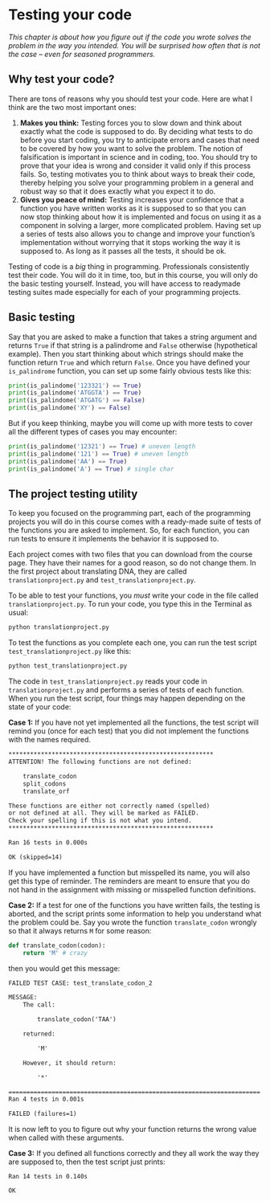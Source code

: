 # Testing your code {#sec-testing_your_code}

*This chapter is about how you figure out if the code you wrote solves the problem in the way you intended. You will be surprised how often that is not the case -- even for seasoned programmers.*

## Why test your code? {.unnumbered}

There are tons of reasons why you should test your code. Here are what I think are the two most important ones:

1. **Makes you think:** Testing forces you to slow down and think about exactly what the code is supposed to do. By deciding what tests to do before you start coding, you try to anticipate errors and cases that need to be covered by how you want to solve the problem. The notion of falsification is important in science and in coding, too. You should try to prove that your idea is wrong and consider it valid only if this process fails. So, testing motivates you to think about ways to break their code, thereby helping you solve your programming problem in a general and robust way so that it does exactly what you expect it to do.
2. **Gives you peace of mind:** Testing increases your confidence that a function you have written works as it is supposed to so that you can now stop thinking about how it is implemented and focus on using it as a component in solving a larger, more complicated problem. Having set up a series of tests also allows you to change and improve your function's implementation without worrying that it stops working the way it is supposed to. As long as it passes all the tests, it should be ok.

Testing of code is a *big* thing in programming. Professionals consistently test their code. You will do it in time, too, but in this course, you will only do the basic testing yourself. Instead, you will have access to readymade testing suites made especially for each of your programming projects.

## Basic testing {.unnumbered}

Say that you are asked to make a function that takes a string argument and returns `True` if that string is a palindrome and `False` otherwise (hypothetical example). Then you start thinking about which strings should make the function return `True` and which return `False`. Once you have defined your `is_palindrome` function, you can set up some fairly obvious tests like this:

```python
print(is_palindome('123321') == True)
print(is_palindome('ATGGTA') == True)
print(is_palindome('ATGATG') == False)
print(is_palindome('XY') == False)
```

But if you keep thinking, maybe you will come up with more tests to cover all the different types of cases you may encounter:

```python
print(is_palindome('12321') == True) # uneven length
print(is_palindome('121') == True) # uneven length
print(is_palindome('AA') == True)
print(is_palindome('A') == True) # single char
```

## The project testing utility {.unnumbered}

To keep you focused on the programming part, each of the programming projects you will do in this course comes with a ready-made suite of tests of the functions you are asked to implement. So, for each function, you can run tests to ensure it implements the behavior it is supposed to.

Each project comes with two files that you can download from the course page. They have their names for a good reason, so do not change them. In the first project about translating DNA, they are called `translationproject.py` and `test_translationproject.py`.  

To be able to test your functions, you *must* write your code in the file called `translationproject.py`. To run your code, you type this in the Terminal as usual:

```.txt
python translationproject.py
```

To test the functions as you complete each one, you can run the test script `test_translationproject.py` like this:

```.txt
python test_translationproject.py
```

The code in `test_translationproject.py` reads your code in `translationproject.py` and performs a series of tests of each function. When you run the test script, four things may happen depending on the state of your code:

**Case 1:** If you have not yet implemented all the functions, the test script will remind you (once for each test) that you did not implement the functions with the names required.

```.txt
*********************************************************
ATTENTION! The following functions are not defined:

	translate_codon
	split_codons
	translate_orf

These functions are either not correctly named (spelled)
or not defined at all. They will be marked as FAILED.
Check your spelling if this is not what you intend.
*********************************************************

Ran 16 tests in 0.000s

OK (skipped=14)
```

If you have implemented a function but misspelled its name, you will also get this type of reminder. The reminders are meant to ensure that you do not hand in the assignment with missing or misspelled function definitions.

**Case 2:** If a test for one of the functions you have written fails, the testing is aborted, and the script prints some information to help you understand what the problem could be. Say you wrote the function `translate_codon` wrongly so that it always returns `M` for some reason:

```python
def translate_codon(codon):
    return 'M' # crazy
```

then you would get this message:

```.txt
FAILED TEST CASE: test_translate_codon_2

MESSAGE:
    The call:

        translate_codon('TAA')

    returned:

        'M'

    However, it should return:

        '*'

======================================================================
Ran 4 tests in 0.001s

FAILED (failures=1)
```

It is now left to you to figure out why your function returns the wrong value when called with these arguments.

**Case 3:** If you defined all functions correctly and they all work the way they are supposed to, then the test script just prints:

```
Ran 14 tests in 0.140s

OK
```

